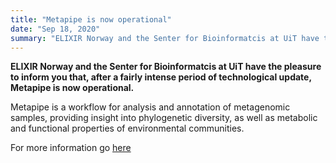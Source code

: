 ```yaml
---
title: "Metapipe is now operational"
date: "Sep 18, 2020"
summary: "ELIXIR Norway and the Senter for Bioinformatcis at UiT have the pleasure to inform you that, after a fairly intense period of technological update, Metapipe is now operational."
---
```


**ELIXIR Norway and the Senter for Bioinformatcis at UiT have the
pleasure to inform you that, after a fairly intense period of
technological update, Metapipe is now operational.**

Metapipe is a workflow for analysis and annotation of metagenomic
samples, providing insight into phylogenetic diversity, as well as
metabolic and functional properties of environmental communities.

For more information go [here](https://gitlab.com/uit-sfb/metapipe/-/wikis/Newsletter/07_2020)
